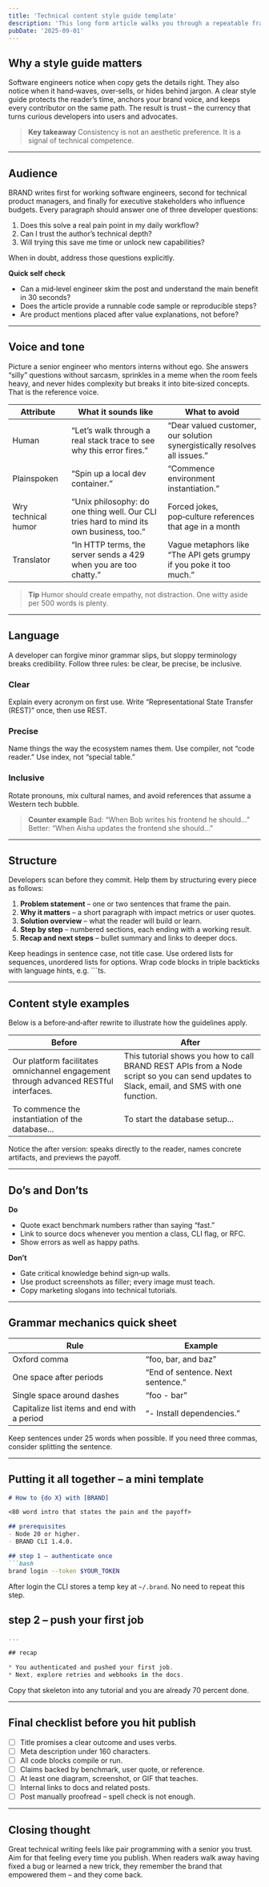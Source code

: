 ```yaml
---
title: 'Technical content style guide template'
description: 'This long form article walks you through a repeatable framework for writing developer grade content. Use it as a template for early stage devtool startups and B2B SaaS teams that speak to technical audiences. Wherever you see BRAND, swap in your company name, share the doc with your writers, and start shipping clearer docs, blogs, and tutorials.'
pubDate: '2025-09-01'
---
```


## Why a style guide matters

Software engineers notice when copy gets the details right. They also notice when it hand‑waves, over‑sells, or hides behind jargon. A clear style guide protects the reader’s time, anchors your brand voice, and keeps every contributor on the same path. The result is trust – the currency that turns curious developers into users and advocates.

> **Key takeaway**
> Consistency is not an aesthetic preference. It is a signal of technical competence.

---

## Audience

BRAND writes first for working software engineers, second for technical product managers, and finally for executive stakeholders who influence budgets. Every paragraph should answer one of three developer questions:

1. Does this solve a real pain point in my daily workflow?
2. Can I trust the author’s technical depth?
3. Will trying this save me time or unlock new capabilities?

When in doubt, address those questions explicitly.

**Quick self check**

* Can a mid‑level engineer skim the post and understand the main benefit in 30 seconds?
* Does the article provide a runnable code sample or reproducible steps?
* Are product mentions placed after value explanations, not before?

---

## Voice and tone

Picture a senior engineer who mentors interns without ego. She answers “silly” questions without sarcasm, sprinkles in a meme when the room feels heavy, and never hides complexity but breaks it into bite‑sized concepts. That is the reference voice.

| Attribute           | What it sounds like                                                                     | What to avoid                                                             |
| ------------------- | --------------------------------------------------------------------------------------- | ------------------------------------------------------------------------- |
| Human               | “Let’s walk through a real stack trace to see why this error fires.”                    | “Dear valued customer, our solution synergistically resolves all issues.” |
| Plainspoken         | “Spin up a local dev container.”                                                        | “Commence environment instantiation.”                                     |
| Wry technical humor | “Unix philosophy: do one thing well. Our CLI tries hard to mind its own business, too.” | Forced jokes, pop‑culture references that age in a month                  |
| Translator          | “In HTTP terms, the server sends a 429 when you are too chatty.”                        | Vague metaphors like “The API gets grumpy if you poke it too much.”       |

> **Tip**
> Humor should create empathy, not distraction. One witty aside per 500 words is plenty.

---

## Language

A developer can forgive minor grammar slips, but sloppy terminology breaks credibility. Follow three rules: be clear, be precise, be inclusive.

### Clear

Explain every acronym on first use. Write “Representational State Transfer (REST)” once, then use REST.

### Precise

Name things the way the ecosystem names them. Use compiler, not “code reader.” Use index, not “special table.”

### Inclusive

Rotate pronouns, mix cultural names, and avoid references that assume a Western tech bubble.

> **Counter example**
> Bad: “When Bob writes his frontend he should…”
> Better: “When Aisha updates the frontend she should…”

---

## Structure

Developers scan before they commit. Help them by structuring every piece as follows:

1. **Problem statement** – one or two sentences that frame the pain.
2. **Why it matters** – a short paragraph with impact metrics or user quotes.
3. **Solution overview** – what the reader will build or learn.
4. **Step by step** – numbered sections, each ending with a working result.
5. **Recap and next steps** – bullet summary and links to deeper docs.

Keep headings in sentence case, not title case. Use ordered lists for sequences, unordered lists for options. Wrap code blocks in triple backticks with language hints, e.g. \`\`\`ts.

---

## Content style examples

Below is a before‑and‑after rewrite to illustrate how the guidelines apply.

| Before                                                                               | After                                                                                                                                        |
| ------------------------------------------------------------------------------------ | -------------------------------------------------------------------------------------------------------------------------------------------- |
| Our platform facilitates omnichannel engagement through advanced RESTful interfaces. | This tutorial shows you how to call BRAND REST APIs from a Node script so you can send updates to Slack, email, and SMS with one function. |
| To commence the instantiation of the database...                                     | To start the database setup...                                                                                                               |

Notice the after version: speaks directly to the reader, names concrete artifacts, and previews the payoff.

---

## Do’s and Don’ts

**Do**

* Quote exact benchmark numbers rather than saying “fast.”
* Link to source docs whenever you mention a class, CLI flag, or RFC.
* Show errors as well as happy paths.

**Don’t**

* Gate critical knowledge behind sign‑up walls.
* Use product screenshots as filler; every image must teach.
* Copy marketing slogans into technical tutorials.

---

## Grammar mechanics quick sheet

| Rule                                        | Example                           |
| ------------------------------------------- | --------------------------------- |
| Oxford comma                                | “foo, bar, and baz”               |
| One space after periods                     | “End of sentence. Next sentence.” |
| Single space around dashes                  | “foo - bar”                       |
| Capitalize list items and end with a period | “- Install dependencies.”         |

Keep sentences under 25 words when possible. If you need three commas, consider splitting the sentence.

---

## Putting it all together – a mini template

````md
# How to {do X} with [BRAND]

<80 word intro that states the pain and the payoff>

## prerequisites
- Node 20 or higher.
- BRAND CLI 1.4.0.

## step 1 – authenticate once
```bash
brand login --token $YOUR_TOKEN
````

After login the CLI stores a temp key at `~/.brand`. No need to repeat this step.

## step 2 – push your first job

```ts
...

## recap

* You authenticated and pushed your first job.
* Next, explore retries and webhooks in the docs.
```
Copy that skeleton into any tutorial and you are already 70 percent done.

---

## Final checklist before you hit publish
- [ ] Title promises a clear outcome and uses verbs.  
- [ ] Meta description under 160 characters.  
- [ ] All code blocks compile or run.  
- [ ] Claims backed by benchmark, user quote, or reference.  
- [ ] At least one diagram, screenshot, or GIF that teaches.  
- [ ] Internal links to docs and related posts.  
- [ ] Post manually proofread – spell check is not enough.

---

## Closing thought
Great technical writing feels like pair programming with a senior you trust. Aim for that feeling every time you publish. When readers walk away having fixed a bug or learned a new trick, they remember the brand that empowered them – and they come back.

```
